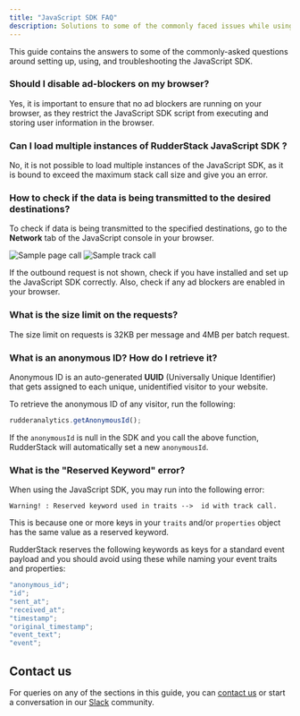 ```yaml
---
title: "JavaScript SDK FAQ"
description: Solutions to some of the commonly faced issues while using the RudderStack JavaScript SDK.
---
```


This guide contains the answers to some of the commonly-asked questions around setting up, using, and troubleshooting the JavaScript SDK.

### Should I disable ad-blockers on my browser?

Yes, it is important to ensure that no ad blockers are running on your browser, as they restrict the JavaScript SDK script from executing and storing user information in the browser.

### Can I load multiple instances of RudderStack JavaScript SDK ?

No, it is not possible to load multiple instances of the JavaScript SDK, as it is bound to exceed the maximum stack call size and give you an error.

### How to check if the data is being transmitted to the desired destinations?

To check if data is being transmitted to the specified destinations, go to the **Network** tab of the JavaScript console in your browser.

<img src="../../../assets/sample-page-call.png" alt="Sample page call" />
<img src="../../../assets/sample-track-call.png" alt="Sample track call" />

If the outbound request is not shown, check if you have installed and set up the JavaScript SDK correctly. Also, check if any ad blockers are enabled in your browser.

### What is the size limit on the requests?

The size limit on requests is 32KB per message and 4MB per batch request.


### What is an anonymous ID? How do I retrieve it?

Anonymous ID is an auto-generated **UUID** \(Universally Unique Identifier\) that gets assigned to each unique, unidentified visitor to your website.

To retrieve the anonymous ID of any visitor, run the following:

```javascript
rudderanalytics.getAnonymousId();
```

<div class="infoBlock">
If the <code class="inline-code">anonymousId</code> is null in the SDK and you call the above function, RudderStack will automatically set a new <code class="inline-code">anonymousId</code>.
</div>

### What is the "Reserved Keyword" error?

When using the JavaScript SDK, you may run into the following error: 

```Text
Warning! : Reserved keyword used in traits -->  id with track call.
```

This is because one or more keys in your `traits` and/or `properties` object has the same value as a reserved keyword.

RudderStack reserves the following keywords as keys for a standard event payload and you should avoid using these while naming your event traits and properties:

```javascript
"anonymous_id";
"id";
"sent_at";
"received_at";
"timestamp";
"original_timestamp";
"event_text";
"event";
```

## Contact us

For queries on any of the sections in this guide, you can [contact us](mailto:%20docs@rudderstack.com) or start a conversation in our [Slack](https://rudderstack.com/join-rudderstack-slack-community) community.
